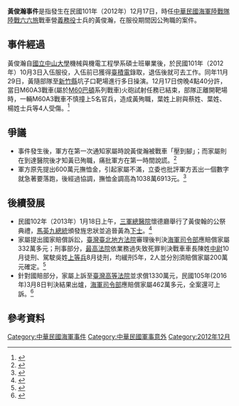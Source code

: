 '''黃俊瀚事件'''是指發生在民國101年（2012年）12月17日，時任[[中華民國|中華民國]][[海軍陸戰隊陸戰六六旅|海軍陸戰隊陸戰六六旅]]戰車營[[義務役|義務役]]士兵的黃俊瀚，在服役期間因公殉職的案件。

== 事件經過 ==
黃俊瀚自[[國立中山大學|國立中山大學]]機械與機電工程學系碩士班畢業後，於民國101年（2012年）10月3日入伍服役，入伍前已獲得[[臺積電|臺積電]]錄取，退伍後就可去工作。同年11月29日，黃隨部隊至[[新竹縣|新竹縣]]坑子口靶場進行多日操演。12月17日傍晚4點40分許，當日M60A3戰車(屬於[[M60巴頓|M60巴頓]]系列戰車)火砲試射任務已結束，部隊正離開靶場時，一輛M60A3戰車不慎撞上5名官兵，造成黃殉職，葉姓上尉與蔡姓、葉姓、楊姓士兵等4人受傷。<ref>{{cite news
 | title = 戰車輾新兵 1死4傷
 | url = http://www.appledaily.com.tw/appledaily/article/headline/20121218/34712507/
 | publisher = 香港商蘋果日報出版發展有限公司臺灣分公司
 | location = 臺灣[[蘋果日報_(台灣)|蘋果日報 (台灣)]]
 | date = 2012-12-18
 | accessdate = 2015-08-20
 | language = zh-tw
 | archive-date = 2017-06-17
 | archive-url = https://web.archive.org/web/20170617033634/http://www.appledaily.com.tw/appledaily/article/headline/20121218/34712507
 | dead-url = no
 }}</ref>

== 爭議 ==
* 事件發生後，軍方在第一次通知家屬時說黃俊瀚被戰車「壓到腳」；而家屬則在到達醫院後才知黃已殉職，痛批軍方在第一時間說謊。<ref>{{cite news
 | title = 發稿說擦撞？家屬看大體批國防部說謊：是輾壓過去
 | url = http://www.ettoday.net/news/20121219/141543.htm
 | publisher = 東森電視事業股份有限公司
 | location = [[東森新聞台|東森新聞台]]
 | date = 2012-12-19
 | accessdate = 2015-08-20
 | language = zh-tw
 | archive-date = 2019-06-29
 | archive-url = https://web.archive.org/web/20190629093532/https://www.ettoday.net/news/20121219/141543.htm
 | dead-url = no
 }}</ref>
* 軍方原先提出600萬元撫恤金，引起家屬不滿，立委也批評軍方丟出一個數字就急著要落跑，後經過協調，撫恤金調高為1038萬6913元。<ref>{{cite news
 | title = 戰車輾斃新兵 家長泣:撫卹不合理
 | url = http://news.cts.com.tw/cts/society/201212/201212251168638.html#.VdXuA_mqpBc
 | publisher = 中華電視股份有限公司
 | location = [[華視新聞|華視新聞]]
 | date = 2012-12-25
 | accessdate = 2015-08-20
 | language = zh-tw
 | archive-date = 2016-04-19
 | archive-url = https://web.archive.org/web/20160419005935/http://news.cts.com.tw/cts/society/201212/201212251168638.html#.VdXuA_mqpBc
 | dead-url = no
 }}</ref>

== 後續發展 ==
* 民國102年（2013年）1月18日上午，[[三軍總醫院|三軍總醫院]]懷德廳舉行了黃俊翰的公祭典禮，[[馬英九|馬英九]][[總統|總統]]頒發旌忠狀並追晉黃為[[下士|下士]]。<ref>{{cite news
 |title      = 總統頒旌忠狀 表彰黃俊翰忠貞
 |url        = http://news.gpwb.gov.tw/news.aspx?ydn=026dTHGgTRNpmRFEgxcbfbBlvy%2F7DopDATM56oOni4SDXhkJtYgwOla7YMfST25yIKOa7jRcctnmFH8RxiREy%2F%2Fy9enhjssq%2BZi7cHYmUgM%3D
 |publisher  = 青年日報社
 |location   = 臺灣[[青年日報|青年日報]]
 |date       = 2013-01-19
 |accessdate = 2015-08-20
 |language   = zh-tw
}}{{dead link|date=2018年5月 |bot=InternetArchiveBot |fix-attempted=yes }}</ref>
* 家屬提出國家賠償訴訟，[[臺灣臺北地方法院|臺灣臺北地方法院]]審理後判決[[海軍司令部|海軍司令部]]應賠償家屬332萬多元；刑事部分，[[最高法院_(中華民國)|最高法院]]依業務過失致死罪判決戰車車長陳姓[[中尉|中尉]]10月徒刑、駕駛吳姓[[上等兵|上等兵]]8月徒刑，均緩刑5年，2人並分別須賠償家屬200萬元確定。<ref>{{cite news
 | title = M60A3坦克演習壓死陸戰士兵 判國賠332萬
 | url = http://www.chinatimes.com/realtimenews/20150811003425-260402
 | publisher = 中國時報文化事業股份有限公司
 | location = 臺灣[[中國時報|中國時報]]
 | date = 2015-08-11
 | accessdate = 2015-08-20
 | language = zh-tw
 | archive-date = 2016-03-06
 | archive-url = https://web.archive.org/web/20160306012546/http://www.chinatimes.com/realtimenews/20150811003425-260402
 | dead-url = no
 }}</ref>
* 針對國賠部分，家屬上訴至[[臺灣高等法院|臺灣高等法院]]並求償1330萬元，民國105年(2016年)3月8日判決結果出爐，[[海軍司令部|海軍司令部]]應賠償家屬462萬多元，全案還可上訴。<ref>{{cite news
 | title = 戰車輾死準台積電工程師 新兵父母獲國賠462萬
 | url = http://news.ltn.com.tw/news/society/paper/966404
 | publisher = 自由時報企業股份有限公司
 | location = 臺灣[[自由時報|自由時報]]
 | date = 2016-03-09
 | accessdate = 2016-03-10
 | language = zh-tw
 | archive-date = 2019-06-24
 | archive-url = https://web.archive.org/web/20190624045843/https://news.ltn.com.tw/news/society/paper/966404
 | dead-url = no
 }}</ref>

== 參考資料 ==
{{reflist}}

{{中華民國國軍爭議事件}}

[[Category:中華民國海軍事件|Category:中華民國海軍事件]]
[[Category:中華民國軍事意外|Category:中華民國軍事意外]]
[[Category:2012年12月|Category:2012年12月]]